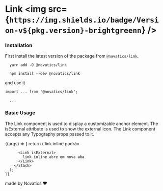 

<Meta title="Components/Link" component={Link} />

# Link <img src={`https://img.shields.io/badge/Version-v${pkg.version}-brightgreenn`} />

### Installation

First install the latest version of the package from `@novatics/link`.

```shell
  yarn add -D @novatics/link
```

```shell
  npm install --dev @novatics/link
```

and use it

```tsx
import ... from '@novatics/link';

  ...

```

### Basic Usage

The Link component is used to display a customizable anchor element. The isExternal attribute is
used to show the external icon. The Link component accepts any Typography props passed to it.

<Canvas>
  <Story name="Basic Usage">
    {(args) => {
      return (
        <Stack spacing={2} direction={"row"}>
          <Link>
            link inline padrão
          </Link>

          <Link isExternal>
            link inline abre em nova aba
          </Link>
        </Stack>
      );
    }}

  </Story>
</Canvas>

made by Novatics ❤
